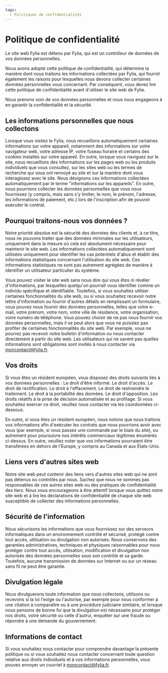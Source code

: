 ```yaml
---
tags:
  - Politiques de confidentialités
---
```


# Politique de confidentialité</h1>

Le site web Fylia est détenu par Fylia, qui est un contrôleur de
données de vos données personnelles.

Nous avons adopté cette politique de confidentialité, qui détermine
la manière dont nous traitons les informations collectées par Fylia,
qui fournit également les raisons pour lesquelles nous devons collecter certaines données personnelles vous concernant. Par
conséquent, vous devez lire cette politique de confidentialité avant
d'utiliser le site web de Fylia.

Nous prenons soin de vos données personnelles et nous nous engageons à en garantir la confidentialité et la sécurité.

## Les informations personnelles que nous collectons

Lorsque vous visitez le Fylia, nous recueillons automatiquement
certaines informations sur votre appareil, notamment des
informations sur votre navigateur web, votre adresse IP, votre
fuseau horaire et certains des cookies installés sur votre appareil.
En outre, lorsque vous naviguez sur le site, nous recueillons des
informations sur les pages web ou les produits individuels que vous
consultez, sur les sites web ou les termes de recherche qui vous ont
renvoyé au site et sur la manière dont vous interagissez avec le
site. Nous désignons ces informations collectées automatiquement par
le terme "informations sur les appareils". En outre, nous pourrions
collecter les données personnelles que vous nous fournissez (y
compris, mais sans s'y limiter, le nom, le prénom, l'adresse, les
informations de paiement, etc.) lors de l'inscription afin de
pouvoir exécuter le contrat.

## Pourquoi traitons-nous vos données ?

Notre priorité absolue est la sécurité des données des clients et, à
ce titre, nous ne pouvons traiter que des données minimales sur les
utilisateurs, uniquement dans la mesure où cela est absolument
nécessaire pour maintenir le site web. Les informations collectées
automatiquement sont utilisées uniquement pour identifier les cas
potentiels d'abus et établir des informations statistiques
concernant l'utilisation du site web. Ces informations statistiques
ne sont pas autrement agrégées de manière à identifier un
utilisateur particulier du système.

Vous pouvez visiter le site web sans nous dire qui vous êtes ni
révéler d'informations, par lesquelles quelqu'un pourrait vous
identifier comme un individu spécifique et identifiable. Toutefois,
si vous souhaitez utiliser certaines fonctionnalités du site web, ou
si vous souhaitez recevoir notre lettre d'information ou fournir
d'autres détails en remplissant un formulaire, vous pouvez nous
fournir des données personnelles, telles que votre e-mail, votre
prénom, votre nom, votre ville de résidence, votre organisation,
votre numéro de téléphone. Vous pouvez choisir de ne pas nous
fournir vos données personnelles, mais il se peut alors que vous ne
puissiez pas profiter de certaines fonctionnalités du site web. Par
exemple, vous ne pourrez pas recevoir notre bulletin d'information
ou nous contacter directement à partir du site web. Les utilisateurs
qui ne savent pas quelles informations sont obligatoires sont
invités à nous contacter via moncontact@fylia.fr.

## Vos droits

Si vous êtes un résident européen, vous disposez des droits suivants
liés à vos données personnelles :
Le droit d'être informé.
Le droit d'accès.
Le droit de rectification.
Le droit à l'effacement.
Le droit de restreindre le traitement.
Le droit à la portabilité des données.
Le droit d'opposition.
Les droits relatifs à la prise de décision automatisée et au profilage.
Si vous souhaitez exercer ce droit, veuillez nous contacter via les
coordonnées ci-dessous.

En outre, si vous êtes un résident européen, nous notons que nous
traitons vos informations afin d'exécuter les contrats que nous
pourrions avoir avec vous (par exemple, si vous passez une commande
par le biais du site), ou autrement pour poursuivre nos intérêts
commerciaux légitimes énumérés ci-dessus. En outre, veuillez noter
que vos informations pourraient être transférées en dehors de
l'Europe, y compris au Canada et aux États-Unis.

## Liens vers d'autres sites web

Notre site web peut contenir des liens vers d'autres sites web qui
ne sont pas détenus ou contrôlés par nous. Sachez que nous ne sommes
pas responsables de ces autres sites web ou des pratiques de
confidentialité des tiers. Nous vous encourageons à être attentif
lorsque vous quittez notre site web et à lire les déclarations de
confidentialité de chaque site web susceptible de collecter des
informations personnelles.

## Sécurité de l'information

Nous sécurisons les informations que vous fournissez sur des
serveurs informatiques dans un environnement contrôlé et sécurisé,
protégé contre tout accès, utilisation ou divulgation non autorisés.
Nous conservons des garanties administratives, techniques et
physiques raisonnables pour nous protéger contre tout accès,
utilisation, modification et divulgation non autorisés des données
personnelles sous son contrôle et sa garde. Toutefois, aucune
transmission de données sur Internet ou sur un réseau sans fil ne
peut être garantie.

## Divulgation légale

Nous divulguerons toute information que nous collectons, utilisons
ou recevons si la loi l'exige ou l'autorise, par exemple pour nous
conformer à une citation à comparaître ou à une procédure judiciaire
similaire, et lorsque nous pensons de bonne foi que la divulgation
est nécessaire pour protéger nos droits, votre sécurité ou celle
d'autrui, enquêter sur une fraude ou répondre à une demande du
gouvernement.

## Informations de contact

Si vous souhaitez nous contacter pour comprendre davantage la
présente politique ou si vous souhaitez nous contacter concernant
toute question relative aux droits individuels et à vos informations
personnelles, vous pouvez envoyer un courriel à moncontact@fylia.fr.
